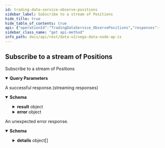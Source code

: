 ```yaml
---
id: trading-data-service-observe-positions
sidebar_label: Subscribe to a stream of Positions
hide_title: true
hide_table_of_contents: true
api: {"operationId":"TradingDataService_ObservePositions","responses":{"200":{"description":"A successful response.(streaming responses)","content":{"application/json":{"schema":{"type":"object","properties":{"result":{"type":"object","properties":{"snapshot":{"title":"An 'initial image' snapshot containing current positions","type":"object","properties":{"positions":{"type":"array","items":{"type":"object","properties":{"marketId":{"type":"string","title":"Market identifier"},"partyId":{"type":"string","title":"Party identifier"},"openVolume":{"type":"string","format":"int64","title":"Open volume for the position, value is signed +ve for long and -ve for short"},"realisedPnl":{"type":"string","title":"Realised profit and loss for the position, value is signed +ve for long and -ve for short"},"unrealisedPnl":{"type":"string","title":"Unrealised profit and loss for the position, value is signed +ve for long and -ve for short"},"averageEntryPrice":{"type":"string","title":"Average entry price for the position, the price is an integer, for example `123456` is a correctly\nformatted price of `1.23456` assuming market configured to 5 decimal places"},"updatedAt":{"type":"string","format":"int64","title":"Timestamp for the latest time the position was updated"}},"title":"Represents position data for a party on the specified market on Vega"}},"lastPage":{"type":"boolean"}}},"updates":{"title":"A list of position updates in the last block","type":"object","properties":{"positions":{"type":"array","items":{"type":"object","properties":{"marketId":{"type":"string","title":"Market identifier"},"partyId":{"type":"string","title":"Party identifier"},"openVolume":{"type":"string","format":"int64","title":"Open volume for the position, value is signed +ve for long and -ve for short"},"realisedPnl":{"type":"string","title":"Realised profit and loss for the position, value is signed +ve for long and -ve for short"},"unrealisedPnl":{"type":"string","title":"Unrealised profit and loss for the position, value is signed +ve for long and -ve for short"},"averageEntryPrice":{"type":"string","title":"Average entry price for the position, the price is an integer, for example `123456` is a correctly\nformatted price of `1.23456` assuming market configured to 5 decimal places"},"updatedAt":{"type":"string","format":"int64","title":"Timestamp for the latest time the position was updated"}},"title":"Represents position data for a party on the specified market on Vega"}}}}}},"error":{"type":"object","properties":{"code":{"type":"integer","format":"int32"},"message":{"type":"string"},"details":{"type":"array","items":{"type":"object","properties":{"@type":{"type":"string"}},"additionalProperties":{}}}}}},"title":"Stream result of v2ObservePositionsResponse"}}}},"default":{"description":"An unexpected error response.","content":{"application/json":{"schema":{"type":"object","properties":{"code":{"type":"integer","format":"int32"},"message":{"type":"string"},"details":{"type":"array","items":{"type":"object","properties":{"@type":{"type":"string"}},"additionalProperties":{}}}}}}}}},"parameters":[{"name":"partyId","description":"Optional party identifier.","in":"query","required":false,"schema":{"type":"string"}},{"name":"marketId","description":"Optional market identifier.","in":"query","required":false,"schema":{"type":"string"}}],"tags":["TradingDataService"],"description":"Subscribe to a stream of Positions","method":"get","path":"/api/v2/stream/positions","servers":[{"url":"http://lb.testnet.vega.xyz/datanode/rest"},{"url":"https://lb.testnet.vega.xyz/datanode/rest"}],"info":{"title":"Vega data node APIs","version":"0.56.0"},"postman":{"name":"Subscribe to a stream of Positions","description":{"type":"text/plain"},"url":{"path":["api","v2","stream","positions"],"host":["{{baseUrl}}"],"query":[{"disabled":false,"description":{"content":"Optional party identifier.","type":"text/plain"},"key":"partyId","value":""},{"disabled":false,"description":{"content":"Optional market identifier.","type":"text/plain"},"key":"marketId","value":""}],"variable":[]},"header":[{"key":"Accept","value":"application/json"}],"method":"GET"}}
sidebar_class_name: "get api-method"
info_path: docs/api/rest/data-v2/vega-data-node-ap-is
---
```



## Subscribe to a stream of Positions



Subscribe to a stream of Positions

<details style={{"marginBottom":"1rem"}} data-collapsed={false} open={true}><summary style={{}}><strong>Query Parameters</strong></summary><div><ul><ParamsItem className={"paramsItem"} param={{"name":"partyId","description":"Optional party identifier.","in":"query","required":false,"schema":{"type":"string"}}}></ParamsItem><ParamsItem className={"paramsItem"} param={{"name":"marketId","description":"Optional market identifier.","in":"query","required":false,"schema":{"type":"string"}}}></ParamsItem></ul></div></details><div><ApiTabs><TabItem label={"200"} value={"200"}><div>

A successful response.(streaming responses)

</div><div><MimeTabs groupId={"mime-type"}><TabItem label={"application/json"} value={"application/json"}><SchemaTabs groupId={"schema-tabs"}><TabItem label={"Schema"} value={"Schema"}><details style={{}} data-collapsed={false} open={true}><summary style={{"textAlign":"left"}}><strong>Schema</strong></summary><div style={{"textAlign":"left","marginLeft":"1rem"}}></div><ul style={{"marginLeft":"1rem"}}><SchemaItem collapsible={true} className={"schemaItem"}><details style={{}}><summary style={{}}><strong>result</strong><span style={{"opacity":"0.6"}}> object</span></summary><div style={{"marginLeft":"1rem"}}><SchemaItem collapsible={true} className={"schemaItem"}><details style={{}}><summary style={{}}><strong>snapshot</strong><span style={{"opacity":"0.6"}}> object</span></summary><div style={{"marginLeft":"1rem"}}><SchemaItem collapsible={true} className={"schemaItem"}><details style={{}}><summary style={{}}><strong>positions</strong><span style={{"opacity":"0.6"}}> object[]</span></summary><div style={{"marginLeft":"1rem"}}><SchemaItem collapsible={false} name={"marketId"} required={false} schemaDescription={undefined} schemaName={"Market identifier"} qualifierMessage={undefined} defaultValue={undefined}></SchemaItem><SchemaItem collapsible={false} name={"partyId"} required={false} schemaDescription={undefined} schemaName={"Party identifier"} qualifierMessage={undefined} defaultValue={undefined}></SchemaItem><SchemaItem collapsible={false} name={"openVolume"} required={false} schemaDescription={undefined} schemaName={"int64"} qualifierMessage={undefined} defaultValue={undefined}></SchemaItem><SchemaItem collapsible={false} name={"realisedPnl"} required={false} schemaDescription={undefined} schemaName={"Realised profit and loss for the position, value is signed +ve for long and -ve for short"} qualifierMessage={undefined} defaultValue={undefined}></SchemaItem><SchemaItem collapsible={false} name={"unrealisedPnl"} required={false} schemaDescription={undefined} schemaName={"Unrealised profit and loss for the position, value is signed +ve for long and -ve for short"} qualifierMessage={undefined} defaultValue={undefined}></SchemaItem><SchemaItem collapsible={false} name={"averageEntryPrice"} required={false} schemaDescription={undefined} schemaName={"Average entry price for the position, the price is an integer, for example `123456` is a correctly\nformatted price of `1.23456` assuming market configured to 5 decimal places"} qualifierMessage={undefined} defaultValue={undefined}></SchemaItem><SchemaItem collapsible={false} name={"updatedAt"} required={false} schemaDescription={undefined} schemaName={"int64"} qualifierMessage={undefined} defaultValue={undefined}></SchemaItem></div></details></SchemaItem><SchemaItem collapsible={false} name={"lastPage"} required={false} schemaDescription={undefined} schemaName={"boolean"} qualifierMessage={undefined} defaultValue={undefined}></SchemaItem></div></details></SchemaItem><SchemaItem collapsible={true} className={"schemaItem"}><details style={{}}><summary style={{}}><strong>updates</strong><span style={{"opacity":"0.6"}}> object</span></summary><div style={{"marginLeft":"1rem"}}><SchemaItem collapsible={true} className={"schemaItem"}><details style={{}}><summary style={{}}><strong>positions</strong><span style={{"opacity":"0.6"}}> object[]</span></summary><div style={{"marginLeft":"1rem"}}><SchemaItem collapsible={false} name={"marketId"} required={false} schemaDescription={undefined} schemaName={"Market identifier"} qualifierMessage={undefined} defaultValue={undefined}></SchemaItem><SchemaItem collapsible={false} name={"partyId"} required={false} schemaDescription={undefined} schemaName={"Party identifier"} qualifierMessage={undefined} defaultValue={undefined}></SchemaItem><SchemaItem collapsible={false} name={"openVolume"} required={false} schemaDescription={undefined} schemaName={"int64"} qualifierMessage={undefined} defaultValue={undefined}></SchemaItem><SchemaItem collapsible={false} name={"realisedPnl"} required={false} schemaDescription={undefined} schemaName={"Realised profit and loss for the position, value is signed +ve for long and -ve for short"} qualifierMessage={undefined} defaultValue={undefined}></SchemaItem><SchemaItem collapsible={false} name={"unrealisedPnl"} required={false} schemaDescription={undefined} schemaName={"Unrealised profit and loss for the position, value is signed +ve for long and -ve for short"} qualifierMessage={undefined} defaultValue={undefined}></SchemaItem><SchemaItem collapsible={false} name={"averageEntryPrice"} required={false} schemaDescription={undefined} schemaName={"Average entry price for the position, the price is an integer, for example `123456` is a correctly\nformatted price of `1.23456` assuming market configured to 5 decimal places"} qualifierMessage={undefined} defaultValue={undefined}></SchemaItem><SchemaItem collapsible={false} name={"updatedAt"} required={false} schemaDescription={undefined} schemaName={"int64"} qualifierMessage={undefined} defaultValue={undefined}></SchemaItem></div></details></SchemaItem></div></details></SchemaItem></div></details></SchemaItem><SchemaItem collapsible={true} className={"schemaItem"}><details style={{}}><summary style={{}}><strong>error</strong><span style={{"opacity":"0.6"}}> object</span></summary><div style={{"marginLeft":"1rem"}}><SchemaItem collapsible={false} name={"code"} required={false} schemaDescription={undefined} schemaName={"int32"} qualifierMessage={undefined} defaultValue={undefined}></SchemaItem><SchemaItem collapsible={false} name={"message"} required={false} schemaDescription={undefined} schemaName={"string"} qualifierMessage={undefined} defaultValue={undefined}></SchemaItem><SchemaItem collapsible={true} className={"schemaItem"}><details style={{}}><summary style={{}}><strong>details</strong><span style={{"opacity":"0.6"}}> object[]</span></summary><div style={{"marginLeft":"1rem"}}><SchemaItem collapsible={false} name={"@type"} required={false} schemaDescription={undefined} schemaName={"string"} qualifierMessage={undefined} defaultValue={undefined}></SchemaItem></div></details></SchemaItem></div></details></SchemaItem></ul></details></TabItem><TabItem label={"Example (from schema)"} value={"Example (from schema)"}><ResponseSamples responseExample={"{\n  \"result\": {\n    \"snapshot\": {\n      \"positions\": [\n        {\n          \"marketId\": \"string\",\n          \"partyId\": \"string\",\n          \"openVolume\": \"string\",\n          \"realisedPnl\": \"string\",\n          \"unrealisedPnl\": \"string\",\n          \"averageEntryPrice\": \"string\",\n          \"updatedAt\": \"string\"\n        }\n      ],\n      \"lastPage\": true\n    },\n    \"updates\": {\n      \"positions\": [\n        {\n          \"marketId\": \"string\",\n          \"partyId\": \"string\",\n          \"openVolume\": \"string\",\n          \"realisedPnl\": \"string\",\n          \"unrealisedPnl\": \"string\",\n          \"averageEntryPrice\": \"string\",\n          \"updatedAt\": \"string\"\n        }\n      ]\n    }\n  },\n  \"error\": {\n    \"code\": 0,\n    \"message\": \"string\",\n    \"details\": [\n      {\n        \"@type\": \"string\"\n      }\n    ]\n  }\n}"} language={"json"}></ResponseSamples></TabItem></SchemaTabs></TabItem></MimeTabs></div></TabItem><TabItem label={"default"} value={"default"}><div>

An unexpected error response.

</div><div><MimeTabs groupId={"mime-type"}><TabItem label={"application/json"} value={"application/json"}><SchemaTabs groupId={"schema-tabs"}><TabItem label={"Schema"} value={"Schema"}><details style={{}} data-collapsed={false} open={true}><summary style={{"textAlign":"left"}}><strong>Schema</strong></summary><div style={{"textAlign":"left","marginLeft":"1rem"}}></div><ul style={{"marginLeft":"1rem"}}><SchemaItem collapsible={false} name={"code"} required={false} schemaDescription={undefined} schemaName={"int32"} qualifierMessage={undefined} defaultValue={undefined}></SchemaItem><SchemaItem collapsible={false} name={"message"} required={false} schemaDescription={undefined} schemaName={"string"} qualifierMessage={undefined} defaultValue={undefined}></SchemaItem><SchemaItem collapsible={true} className={"schemaItem"}><details style={{}}><summary style={{}}><strong>details</strong><span style={{"opacity":"0.6"}}> object[]</span></summary><div style={{"marginLeft":"1rem"}}><SchemaItem collapsible={false} name={"@type"} required={false} schemaDescription={undefined} schemaName={"string"} qualifierMessage={undefined} defaultValue={undefined}></SchemaItem></div></details></SchemaItem></ul></details></TabItem><TabItem label={"Example (from schema)"} value={"Example (from schema)"}><ResponseSamples responseExample={"{\n  \"code\": 0,\n  \"message\": \"string\",\n  \"details\": [\n    {\n      \"@type\": \"string\"\n    }\n  ]\n}"} language={"json"}></ResponseSamples></TabItem></SchemaTabs></TabItem></MimeTabs></div></TabItem></ApiTabs></div>
      